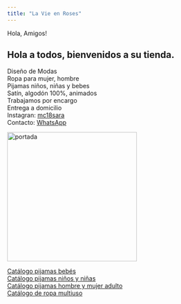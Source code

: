 ---
title: "La Vie en Roses"
---

Hola, Amigos!

## Hola a todos, bienvenidos a su tienda.

 
Diseño de Modas\
Ropa para mujer, hombre\
Pijamas niños, niñas y bebes\
Satín, algodón 100%, animados\
Trabajamos por encargo\
Entrega a domicilio\
Instagran: [mc18sara](https://instagram.com/mc18sara?igshid=MDM4ZDc5MmU=)\
Contacto: [WhatsApp](https://wa.me/50684135380?text=Hola%20La%20Vie%20en%20Roses)\

<img src="img/portada.jpeg" alt="portada" width="300" height="">


[Catálogo pijamas bebés](img/Listado.pdf)\
[Catálogo pijamas niños y niñas](img/Listado.pdf)\
[Catálogo pijamas hombre y mujer adulto](img/Listado.pdf)\
[Catálogo de ropa multiuso](img/Listado.pdf)